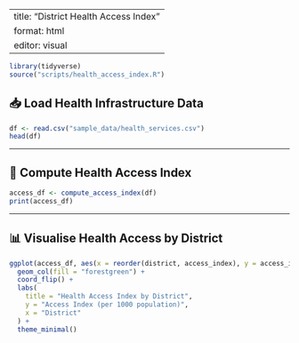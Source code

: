 
---
title: "District Health Access Index"
format: html
editor: visual
---

```r
library(tidyverse)
source("scripts/health_access_index.R")
```

## 📥 Load Health Infrastructure Data

```r
df <- read.csv("sample_data/health_services.csv")
head(df)
```

---

## 🧮 Compute Health Access Index

```r
access_df <- compute_access_index(df)
print(access_df)
```

---

## 📊 Visualise Health Access by District

```r
ggplot(access_df, aes(x = reorder(district, access_index), y = access_index)) +
  geom_col(fill = "forestgreen") +
  coord_flip() +
  labs(
    title = "Health Access Index by District",
    y = "Access Index (per 1000 population)",
    x = "District"
  ) +
  theme_minimal()
```
